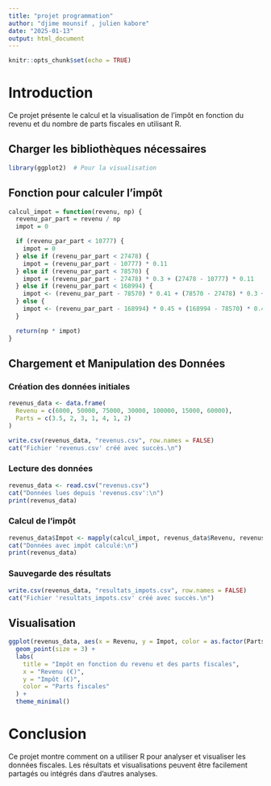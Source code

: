 ---
title: "projet programmation"
author: "djime mounsif , julien kabore"
date: "2025-01-13"
output: html_document
---


```{r setup, include=FALSE}
knitr::opts_chunk$set(echo = TRUE)
```

# Introduction

Ce projet présente le calcul et la visualisation de l'impôt en fonction du revenu et du nombre de parts fiscales en utilisant R.

## Charger les bibliothèques nécessaires

```{r libraries}
library(ggplot2)  # Pour la visualisation
```

## Fonction pour calculer l'impôt

``` {r calcul-impot}
calcul_impot = function(revenu, np) {
  revenu_par_part = revenu / np
  impot = 0

  if (revenu_par_part < 10777) {
    impot = 0
  } else if (revenu_par_part < 27478) {
    impot = (revenu_par_part - 10777) * 0.11
  } else if (revenu_par_part < 78570) {
    impot = (revenu_par_part - 27478) * 0.3 + (27478 - 10777) * 0.11
  } else if (revenu_par_part < 168994) {
    impot <- (revenu_par_part - 78570) * 0.41 + (78570 - 27478) * 0.3 + (27478 - 10777) * 0.11
  } else {
    impot <- (revenu_par_part - 168994) * 0.45 + (168994 - 78570) * 0.41 + (78570 - 27478) * 0.3 + (27478 - 10777) * 0.11
  }

  return(np * impot)
}
```

## Chargement et Manipulation des Données

### Création des données initiales

```{r create-data}
revenus_data <- data.frame(
  Revenu = c(6000, 50000, 75000, 30000, 100000, 15000, 60000),
  Parts = c(3.5, 2, 3, 1, 4, 1, 2)
)

write.csv(revenus_data, "revenus.csv", row.names = FALSE)
cat("Fichier 'revenus.csv' créé avec succès.\n")
```

### Lecture des données

```{r read-data}
revenus_data <- read.csv("revenus.csv")
cat("Données lues depuis 'revenus.csv':\n")
print(revenus_data)
```

### Calcul de l'impôt

```{r calculate-tax}
revenus_data$Impot <- mapply(calcul_impot, revenus_data$Revenu, revenus_data$Parts)
cat("Données avec impôt calculé:\n")
print(revenus_data)
```

### Sauvegarde des résultats

```{r save-results}
write.csv(revenus_data, "resultats_impots.csv", row.names = FALSE)
cat("Fichier 'resultats_impots.csv' créé avec succès.\n")
```

## Visualisation

```{r plot-tax}
ggplot(revenus_data, aes(x = Revenu, y = Impot, color = as.factor(Parts))) +
  geom_point(size = 3) +
  labs(
    title = "Impôt en fonction du revenu et des parts fiscales",
    x = "Revenu (€)",
    y = "Impôt (€)",
    color = "Parts fiscales"
  ) +
  theme_minimal()
```

# Conclusion

Ce projet montre comment on a utiliser R pour analyser et visualiser les données fiscales. Les résultats et visualisations peuvent être facilement partagés ou intégrés dans d'autres analyses.


